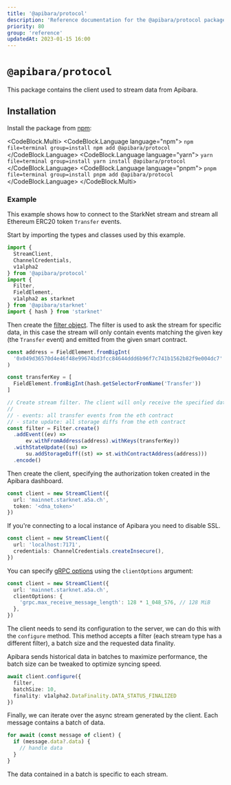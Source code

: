 ```yaml
---
title: '@apibara/protocol'
description: 'Reference documentation for the @apibara/protocol package in the Typescript SDK.'
priority: 80
group: 'reference'
updatedAt: 2023-01-15 16:00
---
```


# `@apibara/protocol`

This package contains the client used to stream data from Apibara.

## Installation

Install the package from [npm](https://www.npmjs.com/package/@apibara/protocol):


<CodeBlock.Multi>
  <CodeBlock.Language language="npm">
    ```npm file=terminal group=install
    npm add @apibara/protocol
    ```
  </CodeBlock.Language>
  <CodeBlock.Language language="yarn">
    ```yarn file=terminal group=install
    yarn install @apibara/protocol
    ```
  </CodeBlock.Language>
  <CodeBlock.Language language="pnpm">
    ```pnpm file=terminal group=install
    pnpm add @apibara/protocol
    ```
  </CodeBlock.Language>
</CodeBlock.Multi>


### Example

This example shows how to connect to the StarkNet stream and stream all
Ethereum ERC20 token `Transfer` events.

Start by importing the types and classes used by this example.

```typescript file=main.ts
import {
  StreamClient,
  ChannelCredentials,
  v1alpha2
} from '@apibara/protocol'
import {
  Filter,
  FieldElement,
  v1alpha2 as starknet
} from '@apibara/starknet'
import { hash } from 'starknet'
```

Then create the [filter object](/docs/starknet#filter). The filter is used to
ask the stream for specific data, in this case the stream will only contain
events matching the given key (the `Transfer` event) and emitted from the given
smart contract.

```typescript file=main.ts
const address = FieldElement.fromBigInt(
  '0x049d36570d4e46f48e99674bd3fcc84644ddd6b96f7c741b1562b82f9e004dc7'
)

const transferKey = [
  FieldElement.fromBigInt(hash.getSelectorFromName('Transfer'))
]

// Create stream filter. The client will only receive the specified data.
//
// - events: all transfer events from the eth contract
// - state update: all storage diffs from the eth contract
const filter = Filter.create()
  .addEvent((ev) =>
      ev.withFromAddress(address).withKeys(transferKey))
  .withStateUpdate((su) =>
      su.addStorageDiff((st) => st.withContractAddress(address)))
  .encode()
```

Then create the client, specifying the authorization token created in the
Apibara dashboard.

```typescript file=main.ts
const client = new StreamClient({
  url: 'mainnet.starknet.a5a.ch',
  token: '<dna_token>'
})
```

If you're connecting to a local instance of Apibara you need to disable SSL.

```typescript file=main.ts
const client = new StreamClient({
  url: 'localhost:7171',
  credentials: ChannelCredentials.createInsecure(),
})
```

You can specify [gRPC options](https://www.npmjs.com/package/@grpc/grpc-js) using the `clientOptions` argument:

```typescript file=main.ts
const client = new StreamClient({
  url: 'mainnet.starknet.a5a.ch',
  clientOptions: {
    'grpc.max_receive_message_length': 128 * 1_048_576, // 128 MiB
  },
})
```

The client needs to send its configuration to the server, we can do this with the `configure` method.
This method accepts a filter (each stream type has a different filter), a batch size and the requested data finality.

Apibara sends historical data in batches to maximize performance, the batch size can be tweaked to optimize syncing speed.

```typescript file=main.ts
await client.configure({
  filter,
  batchSize: 10,
  finality: v1alpha2.DataFinality.DATA_STATUS_FINALIZED
})
```

Finally, we can iterate over the async stream generated by the client. Each message contains a batch of data.

```typescript file=main.ts
for await (const message of client) {
  if (message.data?.data) {
    // handle data
  }
}
```

The data contained in a batch is specific to each stream.

